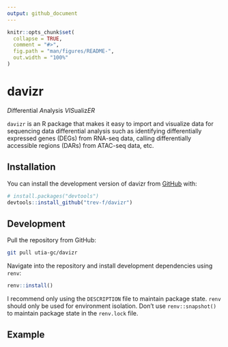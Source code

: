 ```yaml
---
output: github_document
---
```


<!-- README.md is generated from README.Rmd. Please edit that file -->

```r
knitr::opts_chunk$set(
  collapse = TRUE,
  comment = "#>",
  fig.path = "man/figures/README-",
  out.width = "100%"
)
```

# davizr

<!-- badges: start -->

<!-- badges: end -->

*D*ifferential *A*nalysis *VIS*ualiz*ER*

`davizr` is an R package that makes it easy to import and visualize data for sequencing data differential analysis such as identifying differentially expressed genes (DEGs) from RNA-seq data, calling differentially accessible regions (DARs) from ATAC-seq data, etc.

## Installation

You can install the development version of davizr from [GitHub](https://github.com/) with:

```r
# install.packages("devtools")
devtools::install_github("trev-f/davizr")
```

## Development

Pull the repository from GitHub:

```sh
git pull utia-gc/davizr
```

Navigate into the repository and install development dependencies using `renv`:

```r
renv::install()
```

I recommend only using the `DESCRIPTION` file to maintain package state.
`renv` should only be used for environment isolation.
Don't use `renv::snapshot()` to maintain package state in the `renv.lock` file.

## Example

